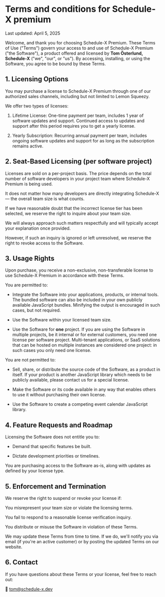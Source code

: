 # Terms and conditions for Schedule-X premium

Last updated: April 5, 2025

Welcome, and thank you for choosing Schedule-X Premium. These Terms of Use ("Terms") govern your access to and use
of Schedule-X Premium ("the Software"), a product offered and licensed by **Tom Österlund, Schedule-X** ("we", "our",
or "us").
By accessing, installing, or using the Software, you agree to be bound by these Terms.

## 1. Licensing Options
You may purchase a license to Schedule-X Premium through one of our authorized sales channels, including but not limited to Lemon Squeezy.

We offer two types of licenses:

1) Lifetime License: One-time payment per team, includes 1 year of software updates and support. Continued access to updates and support after this period requires you to get a yearly license.

2) Yearly Subscription: Recurring annual payment per team, includes ongoing software updates and support for as long as the subscription remains active.

## 2. Seat-Based Licensing (per software project)
Licenses are sold on a per-project basis. The price depends on the total number of software developers in your project team where Schedule-X Premium is being used.

It does not matter how many developers are directly integrating Schedule-X — the overall team size is what counts.

If we have reasonable doubt that the incorrect license tier has been selected, we reserve the right to inquire about your team size.

We will always approach such matters respectfully and will typically accept your explanation once provided.

However, if such an inquiry is ignored or left unresolved, we reserve the right to revoke access to the Software.

## 3. Usage Rights
Upon purchase, you receive a non-exclusive, non-transferable license to use Schedule-X Premium in accordance with these Terms.

You are permitted to:

* Integrate the Software into your applications, products, or internal tools. The bundled software can also be included in your own publicly available JavaScript bundles. Minifying the output is encouraged in such cases, but not required.

* Use the Software within your licensed team size.

* Use the Software for **one** project. If you are using the Software in multiple projects, be it internal or for external customers, you need one license per software project. Multi-tenant applications, or SaaS solutions that can be hosted on multiple instances are considered one project: in such cases you only need one license.

You are not permitted to:

* Sell, share, or distribute the source code of the Software, as a product in itself. If your product is another JavaScript library which needs to be publicly available,
please contact us for a special license.

* Make the Software or its code available in any way that enables others to use it without purchasing their own license.

* Use the Software to create a competing event calendar JavaScript library.

## 4. Feature Requests and Roadmap
Licensing the Software does not entitle you to:

* Demand that specific features be built.

* Dictate development priorities or timelines.

You are purchasing access to the Software as-is, along with updates as defined by your license type.

## 5. Enforcement and Termination
We reserve the right to suspend or revoke your license if:

You misrepresent your team size or violate the licensing terms.

You fail to respond to a reasonable license verification inquiry.

You distribute or misuse the Software in violation of these Terms.

We may update these Terms from time to time. If we do, we'll notify you via email (if you're an active customer) or by posting the updated Terms on our website.

## 6. Contact
If you have questions about these Terms or your license, feel free to reach out:

📧 tom@schedule-x.dev
